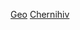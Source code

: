 {{Commons category|Geography of Chernihiv Oblast}}
[[Category:切爾尼戈夫州|Geo]]
[[Category:烏克蘭各州地理|Chernihiv]]
